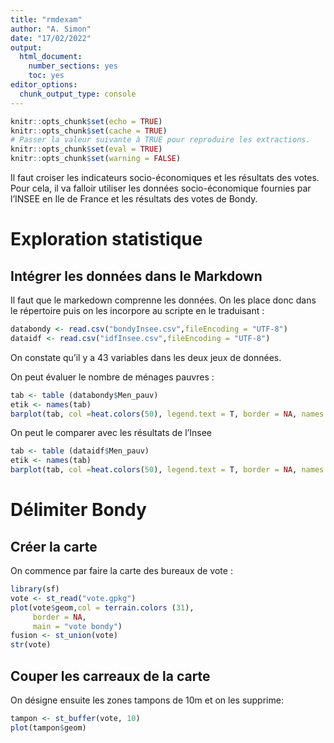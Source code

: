 ---
title: "rmdexam"
author: "A. Simon"
date: "17/02/2022"
output: 
  html_document: 
    number_sections: yes
    toc: yes
editor_options: 
  chunk_output_type: console
---


```{r setup, include=FALSE}
knitr::opts_chunk$set(echo = TRUE)
knitr::opts_chunk$set(cache = TRUE)
# Passer la valeur suivante à TRUE pour reproduire les extractions.
knitr::opts_chunk$set(eval = TRUE)
knitr::opts_chunk$set(warning = FALSE)
```
Il faut croiser les indicateurs socio-économiques et les résultats des votes. Pour cela, il va falloir utiliser les données socio-économique fournies par l'INSEE en Ile de France et les résultats des votes de Bondy. 

# Exploration statistique

## Intégrer les données dans le Markdown
 Il faut que le markedown comprenne les données. On les place donc dans le répertoire puis on les incorpore au scripte en le traduisant :
 
```{r}
databondy <- read.csv("bondyInsee.csv",fileEncoding = "UTF-8")
dataidf <- read.csv("idfInsee.csv",fileEncoding = "UTF-8")

```
 
On constate qu'il y a 43 variables dans les deux jeux de données. 

On peut évaluer le nombre de ménages pauvres :

```{r}
tab <- table (databondy$Men_pauv)
etik <- names(tab)
barplot(tab, col =heat.colors(50), legend.text = T, border = NA, names.arg = names(tab), las = 2, main = "Nombre de ménages pauvres par carreaux de 200m à Bondy")
```

On peut le comparer avec les résultats de l'Insee

```{r}
tab <- table (dataidf$Men_pauv)
etik <- names(tab)
barplot(tab, col =heat.colors(50), legend.text = T, border = NA, names.arg = names(tab), las = 2, main = "Nombre de ménages pauvres par carreaux de 200m en IDF")
```

# Délimiter Bondy
## Créer la carte

On commence par faire la carte des bureaux de vote :

```{r}

library(sf)
vote <- st_read("vote.gpkg")
plot(vote$geom,col = terrain.colors (31),
     border = NA,
     main = "vote bondy")
fusion <- st_union(vote)
str(vote)

```

## Couper les carreaux de la carte
On désigne ensuite les zones tampons  de 10m et on les supprime:

```{r}
tampon <- st_buffer(vote, 10)
plot(tampon$geom)
```

